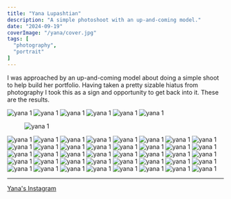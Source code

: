 ```yaml
---
title: "Yana Lupashtian"
description: "A simple photoshoot with an up-and-coming model."
date: "2024-09-19"
coverImage: "/yana/cover.jpg"
tags: [
  "photography",
  "portrait"
]
---
```


I was approached by an up-and-coming model about doing a simple shoot to help build her portfolio. Having taken a pretty
sizable hiatus from photography I took this as a sign and opportunity to get back into it. These are the results.



<div data-gallery data-align="full">
  <img src="/yana/22.jpg" alt="yana 1" />
  <img src="/yana/31.jpg" alt="yana 1" />
  <img src="/yana/28.jpg" alt="yana 1" />
  <img src="/yana/36.jpg" alt="yana 1" />
  <img src="/yana/16.jpg" alt="yana 1" />
  <img src="/yana/10.jpg" alt="yana 1" />
</div>

<figure>
  <img src="/yana/44.jpg" alt="yana 1" />
</figure>

<div data-gallery data-align="wide">
  <img src="/yana/1.jpg" alt="yana 1" />
  <img src="/yana/43.jpg" alt="yana 1" />
  <img src="/yana/45.jpg" alt="yana 1" />
  <img src="/yana/46.jpg" alt="yana 1" />
  <img src="/yana/9.jpg" alt="yana 1" />
  <img src="/yana/11.jpg" alt="yana 1" />
  <img src="/yana/12.jpg" alt="yana 1" />
  <img src="/yana/13.jpg" alt="yana 1" />
  <img src="/yana/14.jpg" alt="yana 1" />
  <img src="/yana/15.jpg" alt="yana 1" />
  <img src="/yana/17.jpg" alt="yana 1" />
  <img src="/yana/18.jpg" alt="yana 1" />
  <img src="/yana/19.jpg" alt="yana 1" />
  <img src="/yana/20.jpg" alt="yana 1" />
  <img src="/yana/21.jpg" alt="yana 1" />
  <img src="/yana/23.jpg" alt="yana 1" />
  <img src="/yana/24.jpg" alt="yana 1" />
  <img src="/yana/25.jpg" alt="yana 1" />
  <img src="/yana/26.jpg" alt="yana 1" />
  <img src="/yana/29.jpg" alt="yana 1" />
  <img src="/yana/30.jpg" alt="yana 1" />
  <img src="/yana/32.jpg" alt="yana 1" />
  <img src="/yana/33.jpg" alt="yana 1" />
  <img src="/yana/34.jpg" alt="yana 1" />
  <img src="/yana/35.jpg" alt="yana 1" />
  <img src="/yana/37.jpg" alt="yana 1" />
  <img src="/yana/38.jpg" alt="yana 1" />
  <img src="/yana/39.jpg" alt="yana 1" />
  <img src="/yana/40.jpg" alt="yana 1" />
  <img src="/yana/27.jpg" alt="yana 1" />
  <img src="/yana/41.jpg" alt="yana 1" />
  <img src="/yana/42.jpg" alt="yana 1" />
  <img src="/yana/47.jpg" alt="yana 1" />
  <img src="/yana/2.jpg" alt="yana 1" />
  <img src="/yana/3.jpg" alt="yana 1" />
  <img src="/yana/4.jpg" alt="yana 1" />
  <img src="/yana/5.jpg" alt="yana 1" />
  <img src="/yana/6.jpg" alt="yana 1" />
  <img src="/yana/7.jpg" alt="yana 1" />
  <img src="/yana/8.jpg" alt="yana 1" />
</div>

<hr />

[Yana's Instagram](https://www.instagram.com/yana.lpshtn_)
